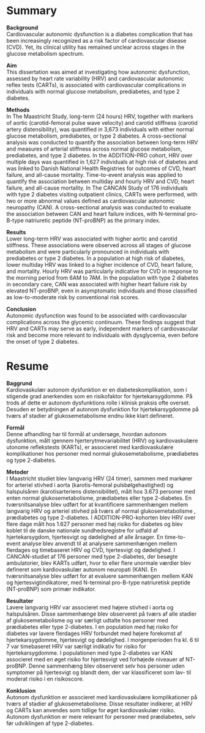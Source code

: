 
\clearpage
\null
\thispagestyle{empty}
\clearpage

# Summary {.unnumbered}

**Background**    
Cardiovascular autonomic dysfunction is a diabetes complication that has been increasingly recognized as a risk factor of cardiovascular disease (CVD). Yet, its clinical utility has remained unclear across stages in the glucose metabolism spectrum.

**Aim**   
This dissertation was aimed at investigating how autonomic dysfunction, assessed by heart rate variability (HRV) and cardiovascular autonomic reflex tests (CARTs), is associated with cardiovascular complications in individuals with normal glucose metabolism, prediabetes, and type 2 diabetes.

**Methods**   
In The Maastricht Study, long-term (24 hours) HRV, together with markers of aortic (carotid-femoral pulse wave velocity) and carotid stiffness (carotid artery distensibility), was quantified in 3,673 individuals with either normal glucose metabolism, prediabetes, or type 2 diabetes. A cross-sectional analysis was conducted to quantify the association between long-term HRV and measures of arterial stiffness across normal glucose metabolism, prediabetes, and type 2 diabetes. In the ADDITION-PRO cohort, HRV over multiple days was quantified in 1,627 individuals at high risk of diabetes and was linked to Danish National Health Registries for outcomes of CVD, heart failure, and all-cause mortality. Time-to-event analysis was applied to quantify the association between multiday and hourly HRV and CVD, heart failure, and all-cause mortality. In The CANCAN Study of 176 individuals with type 2 diabetes visiting outpatient clinics, CARTs were performed, with two or more abnormal values defined as cardiovascular autonomic neuropathy (CAN). A cross-sectional analysis was conducted to evaluate the association between CAN and heart failure indices, with N-terminal pro-B-type natriuretic peptide (NT-proBNP) as the primary index.

**Results**   
Lower long-term HRV was associated with higher aortic and carotid stiffness. These associations were observed across all stages of glucose metabolism and were particularly pronounced in individuals with prediabetes or type 2 diabetes. In a population at high risk of diabetes, lower multiday HRV was linked to a higher incidence of CVD, heart failure, and mortality. Hourly HRV was particularly indicative for CVD in response to the morning period from 6AM to 7AM. In the population with type 2 diabetes in secondary care, CAN was associated with higher heart failure risk by elevated NT-proBNP, even in asymptomatic individuals and those classified as low-to-moderate risk by conventional risk scores.

**Conclusion**    
Autonomic dysfunction was found to be associated with cardiovascular complications across the glycemic continuum. These findings suggest that HRV and CARTs may serve as early, independent markers of cardiovascular risk and become more relevant to individuals with dysglycemia, even before the onset of type 2 diabetes.


\clearpage
\null
\thispagestyle{empty}
\clearpage



# Resume {.unnumbered}

\clearpage
\null
\thispagestyle{empty}
\clearpage

**Baggrund**    
Kardiovaskulær autonom dysfunktion er en diabeteskomplikation, som i stigende grad anerkendes som en risikofaktor for hjertekarsygdomme. På trods af dette er autonom dysfunktions rolle i klinisk praksis ofte overset. Desuden er betydningen af autonom dysfunktion for hjertekarsygdomme på tværs af stadier af glukosemetabolisme endnu ikke klart defineret.

**Formål**    
Denne afhandling har til formål at undersøge, hvordan autonom dysfunktion, målt igennem hjerterytmevariabilitet (HRV) og kardiovaskulære utonome reflekstests (KARTs), er associeret med kardiovaskulære komplikationer hos personer med normal glukosemetabolisme, prædiabetes og type 2-diabetes.

**Metoder**   
I Maastricht studiet blev langvarig HRV (24 timer), sammen med markører for arteriel stivhed i aorta (karotis-femoral pulsbølgehastighed) og halspulsåren (karotisarteriens distensibilitet), målt hos 3.673 personer med enten normal glukosemetabolisme, prædiabetes eller type 2-diabetes. En tværsnitsanalyse blev udført for at kvantificere sammenhængen mellem langvarig HRV og arteriel stivhed på tværs af normal glukosemetabolisme , prædiabetes og type 2-diabetes. I ADDITION-PRO-kohorten blev HRV over flere dage målt hos 1.627 personer med høj risiko for diabetes og blev koblet til de danske nationale sundhedsregistre for udfald af hjertekarsygdom, hjertesvigt og dødelighed af alle årsager. En time-to-event analyse blev anvendt til at analysere sammenhængen mellem flerdages og timebaseret HRV og CVD, hjertesvigt og dødelighed. I CANCAN-studiet af 176 personer med type 2-diabetes, der besøgte ambulatorier, blev KARTs udført, hvor to eller flere unormale værdier blev defineret som kardiovaskulær autonom neuropati (KAN). En tværsnitsanalyse blev udført for at evaluere sammenhængen mellem KAN og hjertesvigtindikatorer, med N-terminal pro-B-type natriuretisk peptide (NT-proBNP) som primær indikator.

**Resultater**    
Lavere langvarig HRV var associeret med højere stivhed i aorta og halspulsåren. Disse sammenhænge blev observeret på tværs af alle stadier af glukosemetabolisme og var særligt udtalte hos personer med prædiabetes eller type 2-diabetes. I en population med høj risiko for diabetes var lavere flerdages HRV forbundet med højere forekomst af hjertekarsygdomme, hjertesvigt og dødelighed. I morgenperioden fra kl. 6 til 7 var timebaseret HRV var særligt indikativ for risiko for hjertekarsygdomme. I populationen med type 2-diabetes var KAN associeret med en øget risiko for hjertesvigt ved forhøjede niveauer af NT-proBNP. Denne sammenhæng blev observeret selv hos personer uden symptomer på hjertesvigt og blandt dem, der var klassificeret som lav- til moderat risiko i en risikoscore.

**Konklusion**    
Autonom dysfunktion er associeret med kardiovaskulære komplikationer på tværs af stadier af glukosemetabolisme. Disse resultater indikerer, at HRV og CARTs kan anvendes som tidlige for øget kardiovaskulær risiko. Autonom dysfunktion er mere relevant for personer med prædiabetes, selv før udviklingen af type 2-diabetes.

\clearpage
\null
\thispagestyle{empty}
\clearpage
